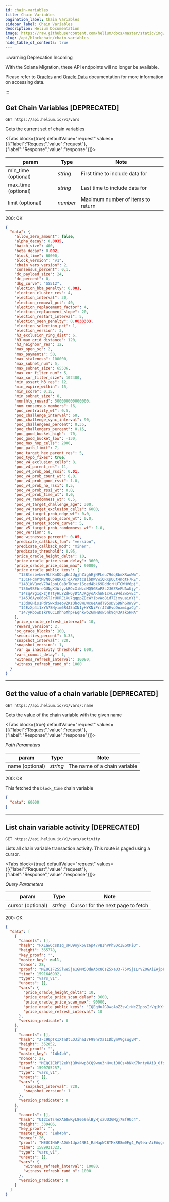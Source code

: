 ```yaml
---
id: chain-variables
title: Chain Variables
pagination_label: Chain Variables
sidebar_label: Chain Variables
description: Helium Documentation
image: https://raw.githubusercontent.com/helium/docs/master/static/img/link-image.png
slug: /api/blockchain/chain-variables
hide_table_of_contents: true
---
```



:::warning Deprecation Incoming

With the Solana Migration, these API endpoints will no longer be available.

Please refer to [Oracles](/oracles) and [Oracle Data](/oracles/oracle-data) documentation for more
information on accessing data.

:::

## Get Chain Variables [DEPRECATED]

```
GET https://api.helium.io/v1/vars
```

Gets the current set of chain variables

<Tabs
  block={true}
  defaultValue="request"
  values={[{"label":"Request","value":"request"},{"label":"Response","value":"response"}]}>
<TabItem value="request">

| param               | Type     | Note                              |
| ------------------- | -------- | --------------------------------- |
| min_time (optional) | _string_ | First time to include data for    |
| max_time (optional) | _string_ | Last time to include data for     |
| limit (optional)    | _number_ | Maximum number of items to return |

</TabItem>
<TabItem value="response">

200: OK

```json
{
  "data": {
    "allow_zero_amount": false,
    "alpha_decay": 0.0035,
    "batch_size": 400,
    "beta_decay": 0.002,
    "block_time": 60000,
    "block_version": "v1",
    "chain_vars_version": 2,
    "consensus_percent": 0.1,
    "dc_payload_size": 24,
    "dc_percent": 0,
    "dkg_curve": "SS512",
    "election_bba_penalty": 0.001,
    "election_cluster_res": 4,
    "election_interval": 30,
    "election_removal_pct": 40,
    "election_replacement_factor": 4,
    "election_replacement_slope": 20,
    "election_restart_interval": 5,
    "election_seen_penalty": 0.0033333,
    "election_selection_pct": 1,
    "election_version": 3,
    "h3_exclusion_ring_dist": 6,
    "h3_max_grid_distance": 120,
    "h3_neighbor_res": 12,
    "max_open_sc": 2,
    "max_payments": 50,
    "max_staleness": 100000,
    "max_subnet_num": 5,
    "max_subnet_size": 65536,
    "max_xor_filter_num": 5,
    "max_xor_filter_size": 102400,
    "min_assert_h3_res": 12,
    "min_expire_within": 15,
    "min_score": 0.15,
    "min_subnet_size": 8,
    "monthly_reward": 500000000000000,
    "num_consensus_members": 16,
    "poc_centrality_wt": 0.5,
    "poc_challenge_interval": 60,
    "poc_challenge_sync_interval": 90,
    "poc_challengees_percent": 0.35,
    "poc_challengers_percent": 0.15,
    "poc_good_bucket_high": -70,
    "poc_good_bucket_low": -130,
    "poc_max_hop_cells": 2000,
    "poc_path_limit": 7,
    "poc_target_hex_parent_res": 5,
    "poc_typo_fixes": true,
    "poc_v4_exclusion_cells": 8,
    "poc_v4_parent_res": 11,
    "poc_v4_prob_bad_rssi": 0.01,
    "poc_v4_prob_count_wt": 0.0,
    "poc_v4_prob_good_rssi": 1.0,
    "poc_v4_prob_no_rssi": 0.5,
    "poc_v4_prob_rssi_wt": 0.0,
    "poc_v4_prob_time_wt": 0.0,
    "poc_v4_randomness_wt": 0.5,
    "poc_v4_target_challenge_age": 300,
    "poc_v4_target_exclusion_cells": 6000,
    "poc_v4_target_prob_edge_wt": 0.0,
    "poc_v4_target_prob_score_wt": 0.0,
    "poc_v4_target_score_curve": 5,
    "poc_v5_target_prob_randomness_wt": 1.0,
    "poc_version": 8,
    "poc_witnesses_percent": 0.05,
    "predicate_callback_fun": "version",
    "predicate_callback_mod": "miner",
    "predicate_threshold": 0.95,
    "price_oracle_height_delta": 10,
    "price_oracle_price_scan_delay": 3600,
    "price_oracle_price_scan_max": 90000,
    "price_oracle_public_keys": [
      "13Btezbvbwr9LhKmDQLgBnJUgjhZighEjNPLeu79dqBbmXRwoWm",
      "13CFFcmPtMvNQCpWQRXCTqXPnXtcsibDWVwiQRKpUCt4nqtF7RE",
      "1431WVQvoV7RAJpoLCaBrTKner1Soed4bk69DddcrHUTCWHV6pj",
      "136n9BEbreGUNgXJWtyzkBQcXiNzdMQ5GBoP8L2J6ZReFUAwUjy",
      "14sqAYg1qxzjKTtyHLYZdH6yDtA3KgyoARhWN1cvLZ94dZw5vEc",
      "145J6Aye86pKTJrUHREiXu7qqppZBcWY1bvWo8id7ZjxyuainYj",
      "13dUGHis1PdrSwxdseoyZKzQhc8WuWcueAWdT95sDVGDNhGRWV9",
      "14EzXp4i1xYA7SNyim6R4J5aXN1yHYKNiPrrJ2WEvoDnxmLgaCg",
      "147yRbowD1krUCC1DhhSMhpFEqnkwb26mHBow5nk9q43AakSHNA"
    ],
    "price_oracle_refresh_interval": 10,
    "reward_version": 2,
    "sc_grace_blocks": 100,
    "securities_percent": 0.35,
    "snapshot_interval": 720,
    "snapshot_version": 1,
    "var_gw_inactivity_threshold": 600,
    "vars_commit_delay": 1,
    "witness_refresh_interval": 10080,
    "witness_refresh_rand_n": 1000
  }
}
```

</TabItem>
</Tabs>

---

## Get the value of a chain variable [DEPRECATED]

```
GET https://api.helium.io/v1/vars/:name
```

Gets the value of the chain variable with the given name

<Tabs
  block={true}
  defaultValue="request"
  values={[{"label":"Request","value":"request"},{"label":"Response","value":"response"}]}>
<TabItem value="request">

_Path Parameters_

| param           | Type     | Note                         |
| --------------- | -------- | ---------------------------- |
| name (optional) | _string_ | The name of a chain variable |

</TabItem>
<TabItem value="response">

200: OK

This fetched the `block_time` chain variable

```json
{
  "data": 60000
}
```

</TabItem>
</Tabs>

---

## List chain variable activity [DEPRECATED]

```
GET https://api.helium.io/v1/vars/activity
```

Lists all chain variable transaction activity. This route is paged using a cursor.

<Tabs
  block={true}
  defaultValue="request"
  values={[{"label":"Request","value":"request"},{"label":"Response","value":"response"}]}>
<TabItem value="request">

_Query Parameters_

| param             | Type     | Note                              |
| ----------------- | -------- | --------------------------------- |
| cursor (optional) | _string_ | Cursor for the next page to fetch |

</TabItem>
<TabItem value="response">

200: OK

```json
{
  "data": [
    {
      "cancels": [],
      "hash": "FXLaw6csD1q_sRU9oyk6Vz6p47vBIhVPhSDcIEGXPiQ",
      "height": 365778,
      "key_proof": "",
      "master_key": null,
      "nonce": 28,
      "proof": "MEUCIF255lwe5je1GMM5OdWAbc86sZ5xaU3-75VSjILrVZ0GAiEAjpFTh7bSvrZV4fC2vnFN7KKG3bsBUhdBDe6JRUJ-AyM",
      "time": 1591646992,
      "type": "vars_v1",
      "unsets": [],
      "vars": {
        "price_oracle_height_delta": 10,
        "price_oracle_price_scan_delay": 3600,
        "price_oracle_price_scan_max": 90000,
        "price_oracle_public_keys": "IQEgHuJGDwcAoZZsw1rNcZIpbsIrVqihXfFEKX2g5YLNjCEBIO1OyYQtE8A+UdHQnGfgiTPBoA9g7qAq665jgMcUmt4hAY+mQWlLOM6dVi7hrugbt5H4Mo3SkJv+UOHwpKTVDJJkIQEUgzPrDa98YpqHWsRTDnbfvd2atT5pt4d5aWUzo3fOhCEB/oFGezNl0OBjrD5+/DuCVF3n1vjPi1SeeOgGCHnzGc0hAZTW/LUBIchFlJIiHRZbbBASIS0A0mT907FOUnF6lS/wIQFaM7GI+z26SkZoPG510rm0As7zf9ZlGLS+o50txhXIwiEBqtvQSZyN25QHlP3RQjDaW0fo9Mb97CjJWnA97JxF620hAZrrw1ilYRXLAaFgR+zBvDK51g8OVj31g24WlggwrmhC",
        "price_oracle_refresh_interval": 10
      },
      "version_predicate": 0
    },
    {
      "cancels": [],
      "hash": "J-c9UpTKIXtnDtLOJihaI7F99nrXa1IDbymVVgsugvM",
      "height": 352052,
      "key_proof": "",
      "master_key": "1Wh4bh",
      "nonce": 27,
      "proof": "MEQCIEkPl2ekYjQRvNwp3CQ9wnu3nHvuiDHCs4bNkK7kntyUAiB_0fspgA60E6TNViasYBuTcla06__jpxFGMpsWPnJ3xA",
      "time": 1590705257,
      "type": "vars_v1",
      "unsets": [],
      "vars": {
        "snapshot_interval": 720,
        "snapshot_version": 1
      },
      "version_predicate": 0
    },
    {
      "cancels": [],
      "hash": "UI2IoTs4eXA68wKyL8059alByHjszUU3GMgj7Ef9Uc4",
      "height": 339406,
      "key_proof": "",
      "master_key": "1Wh4bh",
      "nonce": 26,
      "proof": "MEUCIHhP-ADAk1dpz4NB1_RaHapWCBTMxRR8m0Fg4_Pq9ea-AiEAqgnPEc09kclYyv7LO3NT93fb-KbjgK4YOIQYiUm_ero",
      "time": 1589921323,
      "type": "vars_v1",
      "unsets": [],
      "vars": {
        "witness_refresh_interval": 10080,
        "witness_refresh_rand_n": 1000
      },
      "version_predicate": 0
    }
  ]
}
```

</TabItem>
</Tabs>
